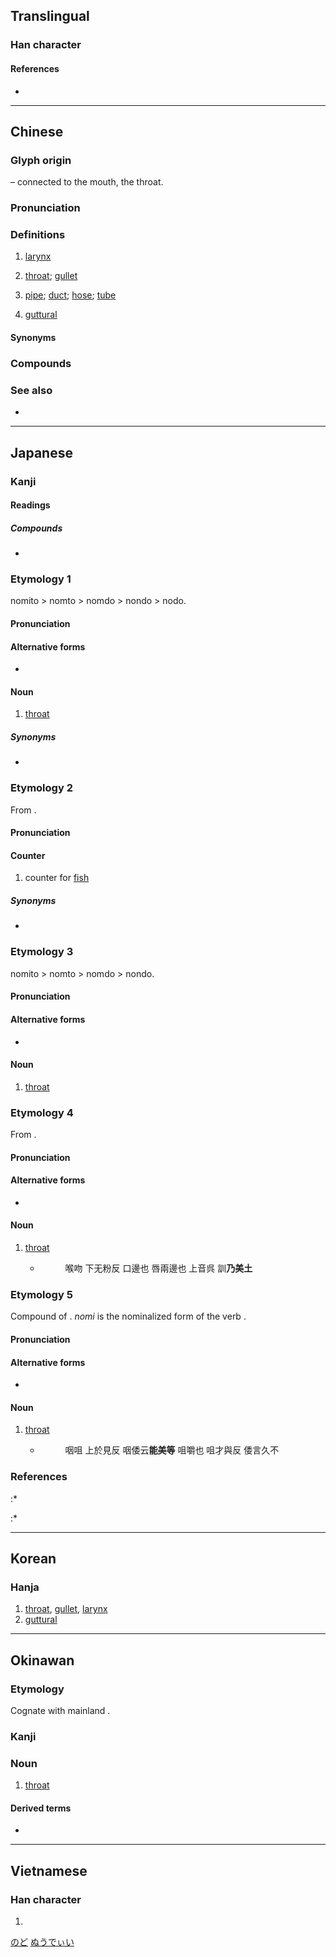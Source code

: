{{character info/new}}
==Translingual==

===Han character===
{{Han char|rn=30|rad=口|as=09|sn=12|four=67034|canj=RONK|ids=⿰口侯}}

====References====
* {{Han ref|kx=0197.310|dkj=03913|dj=0419.080|hdz=10657.040|uh=5589|ud=21897|bh=B3EF|bd=46063}}

----

==Chinese==
{{zh-forms}}

===Glyph origin===
{{Han etym}}
{{Han compound|口|t1=mouth|侯|ls=psc|c1=s|c2=p}} – connected to the mouth, the throat.

===Pronunciation===
{{zh-pron
|m=hóu
|m-s=hou2
|c=hau4
|c-t=heu3
|g=heu2
|h=pfs=hèu;gd=hêu2
|j=
|md=hèu
|mn=âu/xm,zz:hô͘/qz:hiô
|mn_note=hô͘/hiô - literary; âu - vernacular
|mn-t=ao5
|w=3hheu
|x=hou2
|mc=y
|oc=y
|cat=n,a
}}

===Definitions===
{{zh-hanzi}}

# {{lb|zh|anatomy}} [[larynx]]
# {{lb|zh|by extension}} [[throat]]; [[gullet]]
# {{lb|zh|Cantonese}} [[pipe]]; [[duct]]; [[hose]]; [[tube]]
# [[guttural]]

====Synonyms====
{{zh-dial|喉嚨}}

===Compounds===
{{zh-der|喉嚨:throat|喉擦音|喉管|猴急|喉結|喉鏡|喉科|喉塞音|喉痧|喉舌|喉頭|喉炎|喉音|咽喉|咽喉要路|喉吻|喉咽|喉急|喉片|喉癌|喉衿|喉長氣短|喉風|囀喉|大喉嚨|如鯁在喉|弔喉|扼喉撫背|拊背扼喉|摩喉羅|撫背扼喉|歌喉|潤喉|為民喉舌|煙生喉舌|珠喉|發喉急|白喉|白喉疫苗|結喉|耳鼻喉科|衿喉|襟喉|見血封喉|調喉|調喉嗓|骨鯁在喉}}

===See also===
* {{zh-l|咽|pharynx}}

----

==Japanese==

===Kanji===
{{ja-kanji|rs=口09}}

====Readings====
{{ja-readings
|goon=ぐ
|kanon=こう
|kun=のど-
}}

=====Compounds=====
* {{ja-r|咽喉|いんこう|[[throat]]}}

===Etymology 1===
{{ja-kanjitab|のど|yomi=k}}
nomito > nomto > nomdo > nondo > nodo.

====Pronunciation====
{{ja-pron|yomi=k|のど|acc=1|acc_ref=DJR,NHK}}

====Alternative forms====
* {{ja-l|咽}}

====Noun====
{{ja-noun|のど}}

# [[throat]]

=====Synonyms=====
* {{ja-r|咽喉|いんこう}}

===Etymology 2===
{{ja-kanjitab|こう|yomi=o}}
From {{der|sort=こう|ja|ltc|喉|tr=huw}}.

====Pronunciation====
{{ja-pron|yomi=o|こう}}

====Counter====
{{ja-pos|こう|counter}}

# counter for [[fish]]

=====Synonyms=====
* {{ja-r|尾|び}}

===Etymology 3===
{{ja-kanjitab|sort=のんど|yomi=irr}}
nomito > nomto > nomdo > nondo.

====Pronunciation====
{{ja-pron|yomi=irr|のんど}}

====Alternative forms====
* {{ja-l|咽}}

====Noun====
{{ja-noun|のんど}}

# [[throat]]

===Etymology 4===
{{ja-kanjitab|sort=のみど|yomi=irr}}
From {{m|ja|喉|tr=nomito}}.

====Pronunciation====
{{ja-pron|yomi=irr|のみど}}

====Alternative forms====
* {{ja-l|咽}}

====Noun====
{{ja-noun|のみど}}

# [[throat]]
#* {{RQ:Shin'yaku Kegonkyō Ongi Shiki|57}}
#*: 喉吻 下无粉反 口邊也 唇兩邊也 上音呉 訓'''乃美土'''

===Etymology 5===
{{ja-kanjitab|sort=のみと|yomi=irr}}
Compound of {{affix|sort=のみと|ja|飲み|tr1=nomi|t1=drink|門|tr2=to|t2=passage}}. ''nomi'' is the nominalized form of the verb {{m|ja|飲む|tr=nomu||to drink}}.

====Pronunciation====
{{ja-pron|yomi=irr|のみと}}

====Alternative forms====
* {{ja-l|咽}}

====Noun====
{{ja-noun|のみと}}

# [[throat]]
#* {{RQ:Shin'yaku Kegonkyō Ongi Shiki|81}}
#*: 咽咀 上於見反 咽倭云'''能美等''' 咀嚼也 咀才與反 倭言久不

===References===
<references/>
:* {{Shin'yaku Kegonkyō Ongi Shiki}}
:* {{R:Nara Ibun 3}}

[[Category:ja:Anatomy|のど]]

----

==Korean==

===Hanja===
{{ko-hanja|hangeul=[[후]]|rv=hu|mr=hu}}

# [[throat]], [[gullet]], [[larynx]]
# [[guttural]]

----

==Okinawan==

===Etymology===
Cognate with mainland {{cog|ja|喉|tr=nodo}}.

===Kanji===
{{head|ryu|kanji|hiragana|ぬーでぃー|romaji|nūdī}}

===Noun===
{{head|ryu|noun|hiragana|ぬーでぃー|romaji|nūdī}}

# [[throat]]

====Derived terms====
* {{l|ryu|喉弦|tr=[[ぬーでぃーじる]], ''[[nūdījiru]]''||[[vocal cords]]}}

[[Category:ryu:Anatomy|ぬうでぃい]]

----

==Vietnamese==

===Han character===
{{vi-hantu|[[hầu]]|rs=口09}}

# {{defn|lang=vi|sort=口09}}